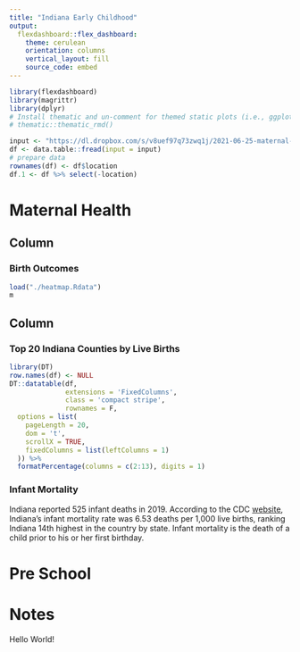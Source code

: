 ```yaml
---
title: "Indiana Early Childhood"
output: 
  flexdashboard::flex_dashboard:
    theme: cerulean
    orientation: columns
    vertical_layout: fill
    source_code: embed
---
```


```r
library(flexdashboard)
library(magrittr)
library(dplyr)
# Install thematic and un-comment for themed static plots (i.e., ggplot2)
# thematic::thematic_rmd()
```

```r
input <- "https://dl.dropbox.com/s/v8uef97q73zwq1j/2021-06-25-maternal-infant-health.csv?dl=0"
df <- data.table::fread(input = input)
# prepare data
rownames(df) <- df$location
df.1 <- df %>% select(-location)
```

# Maternal Health {data-icon="fa-table"}

## Column {data-width=500}

### Birth Outcomes


```r
load("./heatmap.Rdata")
m
```

## Column {data-width=500}

### Top 20 Indiana Counties by Live Births

```r
library(DT)
row.names(df) <- NULL
DT::datatable(df, 
              extensions = 'FixedColumns',
              class = 'compact stripe',
              rownames = F,
  options = list(
    pageLength = 20,
    dom = 't',
    scrollX = TRUE,
    fixedColumns = list(leftColumns = 1)
  )) %>% 
  formatPercentage(columns = c(2:13), digits = 1)
```
### Infant Mortality {data-height=100}

Indiana reported 525 infant deaths in 2019.  According to the CDC [website](https://www.cdc.gov/reproductivehealth/maternalinfanthealth/infantmortality.htm), Indiana's infant mortality rate was 6.53 deaths per 1,000 live births, ranking Indiana 14th highest in the country by state. Infant mortality is the death of a child prior to his or her first birthday.

# Pre School

# Notes

Hello World!
